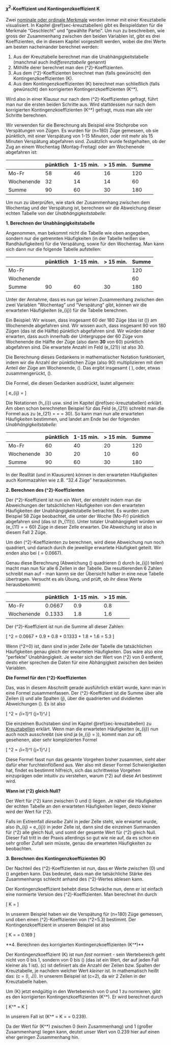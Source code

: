 #### $\chi^2$-Koeffizient und Kontingenzkoeffizient K {#sec-chisq-und-k}

Zwei [nominale oder ordinale Merkmale](#merkmals-und-skalentypen) werden immer mit einer Kreuztabelle visualisiert. In Kapitel \@ref(sec-kreuztabellen) gibt es Beispieldaten für die Merkmale "Geschlecht" und "gewählte Partei". Um nun zu beschreiben, wie gross der Zusammenhang zwischen den beiden Variablen ist, gibt es drei Koeffizienten, die in diesem Kapitel vorgestellt werden, wobei die drei Werte am besten nacheinander berechnet werden:

1. Aus der Kreuztabelle berechnet man die Unabhängigkeitstabelle (manchmal auch *Indifferenztabelle* genannt)
2. Mithilfe derer berechnet man den \(\chi^2\)-Koeffizienten.
3. Aus dem \(\chi^2\)-Koeffizienten berechnet man (falls gewünscht) den Kontingenzkoeffizienten \(K\).
4. Aus dem Kontingenzkoeffizienten \(K\) berechnet man schließlich (falls gewünscht) den korrigierten Kontingenzkoeffizienten \(K^*\).

Wird also in einer Klausur nur nach dem \(\chi^2\)-Koeffizienten gefragt, führt man nur die ersten beiden Schritte aus. Wird stattdessen nur nach dem korrigierten Kontingenzkoeffizienten \(K^*\) gefragt, muss man alle vier Schritte berechnen.

Wir verwenden für die Berechnung als Beispiel eine Stichprobe von Verspätungen von Zügen. Es wurden für \(n=180\) Züge gemessen, ob sie pünktlich, mit einer Verspätung von 1-15 Minuten, oder mit mehr als 15 Minuten Verspätung abgefahren sind. Zusätzlich wurde festgehalten, ob der Zug an einem Wochentag (Montag-Freitag) oder am Wochenende abgefahren ist:

|            | pünktlich | 1-15 min. | $>$ 15 min. | Summe |
| ---------- | --------- | --------- | ----------- | ----- |
| Mo-Fr      | 58        | 46        | 16          | 120   |
| Wochenende | 32        | 14        | 14          | 60    |
| Summe      | 90        | 60        | 30          | 180   |

Um nun zu überprüfen, wie stark der Zusammenhang zwischen dem Wochentag und der Verspätung ist, berechnen wir die Abweichung dieser echten Tabelle von der *Unabhängigkeitstabelle*:

**1. Berechnen der Unabhängigkeitstabelle**

Angenommen, man bekommt nicht die Tabelle wie oben angegeben, sondern nur die getrennten Häufigkeiten (in der Tabelle heißen sie Randhäufigkeiten) für die Verspätung, sowie für den Wochentag. Man kann sich dann nur die folgende Tabelle aufstellen:


|            | pünktlich | 1-15 min. | $>$ 15 min. | Summe |
| ---------- | --------- | --------- | ----------- | ----- |
| Mo-Fr      |           |           |             | 120   |
| Wochenende |           |           |             | 60    |
| Summe      | 90        | 60        | 30          | 180   |

Unter der Annahme, dass es nun gar keinen Zusammenhang zwischen den zwei Variablen "Wochentag" und "Verspätung" gibt, können wir die erwarteten Häufigkeiten \(e_{ij}\) für die Tabelle berechnen.

Ein Beispiel: Wir wissen, dass insgesamt 60 der 180 Züge (das ist \(\frac{1}{3}\)) am Wochenende abgefahren sind. Wir wissen auch, dass insgesamt 90 von 180 Zügen (das ist die Hälfte) pünktlich abgefahren sind. Wir würden daher erwarten, dass auch innerhalb der Untergruppe der 60 Züge vom Wochenende die Hälfte der Züge (also dann **30** von 60) pünktlich abgefahren sind. Die erwartete Anzahl im Feld \(e_{21}\) ist also 30.

Die Berechnung dieses Gedankens in mathematischer Notation funktioniert, indem wir die Anzahl der pünktlichen Züge (also 90) multiplizieren mit dem Anteil der Züge am Wochenende, \(\frac{60}{180}\). Das ergibt insgesamt \(\frac{60}{180} \cdot 90\), oder, etwas zusammengerückt, \(\frac{60 \cdot 90}{180}\).

Die Formel, die diesen Gedanken ausdrückt, lautet allgemein:

\[ e_{ij} = \frac{h_{i\cdot} \cdot h_{\cdot j}}{n} \]

Die Notationen \(h_{i\cdot}\) usw. sind im Kapitel \@ref(sec-kreuztabellen) erklärt. Am oben schon berechneten Beispiel für das Feld \(e_{21}\) schreibt man die Formel aus zu \(e_{21} = \frac{h_{2\cdot} \cdot h_{\cdot 1}}{n} = \frac{60 \cdot 90}{180} = 30\). So kann man nun alle erwarteten Häufigkeiten bestimmen, und landet am Ende bei der folgenden *Unabhängigkeitstabelle*:

|            | pünktlich | 1-15 min. | $>$ 15 min. | Summe |
| ---------- | --------- | --------- | ----------- | ----- |
| Mo-Fr      | 60        | 40        | 20          | 120   |
| Wochenende | 30        | 20        | 10          | 60    |
| Summe      | 90        | 60        | 30          | 180   |


In der Realität (und in Klausuren) können in den erwarteten Häufigkeiten auch Kommazahlen wie z.B. "32.4 Züge" herauskommen.

**2. Berechnen des \(\chi^2\)-Koeffizienten**

Der \(\chi^2\)-Koeffizient ist nun ein Wert, der entsteht indem man die Abweichungen der tatsächlichen Häufigkeiten von den erwarteten Häufigkeiten der Unabhängigkeitstabelle betrachtet. Es wurden zum Beispiel 58 Züge beobachtet, die unter der Woche (Mo-Fr) pünktlich abgefahren sind (das ist \(h_{11}\)). Unter totaler Unabhängigkeit würden wir \(e_{11} = \frac{120 \cdot 90}{180} = 60\) Züge in dieser Zelle erwarten. Die Abweichung ist also in diesem Fall 2 Züge.

Um den \(\chi^2\)-Koeffizienten zu berechnen, wird diese Abweichung nun noch quadriert, und danach durch die jeweilige erwartete Häufigkeit geteilt. Wir enden also bei \(\frac{2^2}{60} = 0.0667\).

Genau diese Berechnung (Abweichung \(\rightarrow\) quadrieren \(\rightarrow\) durch \(e_{ij}\) teilen) macht man nun für alle 6 Zellen in der Tabelle. Die resultierenden 6 Zahlen schreibt man auf - man kannn sie der Übersicht halber in eine neue Tabelle übertragen. Versucht es als Übung, und prüft, ob ihr diese Werte herausbekommt:

|            | pünktlich | 1-15 min. | $>$ 15 min. |
| ---------- | --------- | --------- | ----------- |
| Mo-Fr      | 0.0667    | 0.9       | 0.8         |
| Wochenende | 0.1333    | 1.8       | 1.6         |

Der \(\chi^2\)-Koeffizient ist nun die Summe all dieser Zahlen:

\[ \chi^2 = 0.0667 + 0.9 + 0.8 + 0.1333 + 1.8 + 1.6 = 5.3 \]

Wenn \(\chi^2=0\) ist, dann sind in jeder Zelle der Tabelle die tatsächlichen Häufigkeiten genau gleich der erwarteten Häufigkeiten. Das wäre also eine "perfekte" Unabhängigkeit. Je weiter sich der Wert von \(\chi^2\) von 0 entfernt, desto eher sprechen die Daten für eine Abhängigkeit zwischen den beiden Variablen.

**Die Formel für den \(\chi^2\)-Koeffizienten**

Das, was in diesem Abschnitt gerade ausführlich erklärt wurde, kann man in eine Formel zusammenfassen. Der \(\chi^2\)-Koeffizient ist die Summe über alle Zeilen \(i\) und alle Spalten \(j\), über die quadrierten und dividierten Abweichungen \(\frac{(h_{ij}-e_{ij})^2}{e_{ij}}\). Es ist also

\[ \chi^2 = \sum_{i=1}^I \sum_{j=1}^J \frac{(h_{ij}-e_{ij})^2}{e_{ij}} \]

Die einzelnen Buchstaben sind im Kapitel \@ref(sec-kreuztabellen) zu [Kreuztabellen](#sec-kreuztabellen) erklärt. Wenn man die erwarteten Häufigkeiten \(e_{ij}\) nun auch noch ausschreibt (sie sind ja \(e_{ij} = \frac{h_{i\cdot} \cdot h_{\cdot j}}{n}\)), kommt man zur oft gesehenen, aber sehr komplizierten Formel

\[ \chi^2 = \sum_{i=1}^I \sum_{j=1}^J \frac{(h_{ij}-\frac{h_{i\cdot} \cdot h_{\cdot j}}{n})^2}{\frac{h_{i\cdot} \cdot h_{\cdot j}}{n}} \]

Diese Formel fasst nun das gesamte Vorgehen bisher zusammen, sieht aber dafür eher furchteinflößend aus. Wer also mit dieser Formel Schwierigkeiten hat, findet es bestimmt hilfreich, sich das schrittweise Vorgehen einzuprägen oder intuitiv zu verstehen, warum \(\chi^2\) auf diese Art bestimmt wird.

**Wann ist \(\chi^2\) gleich Null?**

Der Wert für \(\chi^2\) kann zwischen 0 und \(\infty\) liegen. Je näher die Häufigkeiten der echten Tabelle an den erwarteten Häufigkeiten liegen, desto kleiner wird der Wert für \(\chi^2\).

Falls im Extremfall *dieselbe* Zahl in jeder Zelle steht, wie erwartet wurde, also \(h_{ij} = e_{ij}\) in jeder Zelle ist, dann sind die einzelnen Summanden für \(\chi^2\) alle gleich Null, und somit der gesamte Wert für \(\chi^2\) gleich Null. Dieser Fall tritt in der Praxis allerdings so gut wie nie auf, da es schon ein sehr großer Zufall sein müsste, genau die erwarteten Häufigkeiten zu beobachten.

**3. Berechnen des Kontingenzkoeffizienten \(K\)**

Der Nachteil des \(\chi^2\)-Koeffizienten ist nun, dass er Werte zwischen \(0\) und \(\infty\) angeben kann. Das bedeutet, dass man die tatsächliche Stärke des Zusammenhangs schlecht anhand des \(\chi^2\)-Wertes ablesen kann.

Der Kontingenzkoeffizient behebt diese Schwäche nun, denn er ist einfach eine normierte Version des \(\chi^2\)-Koeffizienten. Man berechnet ihn durch

\[ K = \sqrt{\frac{\chi^2}{\chi^2 + n}} \]

In unserem Beispiel haben wir die Verspätung für \(n=180\) Züge gemessen, und oben einen \(\chi^2\)-Koeffizienten von \(\chi^2=5.3\) bestimmt. Der Kontingenzkoeffizient in unserem Beispiel ist also

\[ K = \sqrt{\frac{5.3}{5.3+180}} = 0.169 \]

**4. Berechnen des korrigierten Kontingenzkoeffizienten \(K^*\)**

Der Kontingenzkoeffizient \(K\) ist nun *fast* normiert - sein Wertebereich geht nicht von 0 bis 1, sondern von 0 bis \(\sqrt{\frac{c-1}{c}}\) (das ist ein Wert, der auf jeden Fall kleiner als 1 ist). \(c\) ist definiert als die Anzahl der Zeilen bzw. Spalten der Kreuztabelle, je nachdem welcher Wert *kleiner* ist. In mathematisch heißt das: \(c = \min(I, J)\). In unserem Beispiel ist \(c=2\), da wir 2 Zeilen in der Kreuztabelle haben.

Um \(K\) jetzt endgültig in den Wertebereich von 0 und 1 zu normieren, gibt es den korrigierten Kontingenzkoeffizienten \(K^*\). Er wird berechnet durch

\[ K^* = \sqrt{\frac{c}{c-1}} K \]

In unserem Fall ist \(K^* = \sqrt{\frac{I}{I-1}} \cdot K = \sqrt{\frac{2}{2-1}} \cdot 0.169= 0.239\).

Da der Wert für \(K^*\) zwischen 0 (kein Zusammenhang) und 1 (großer Zusammenhang) liegen kann, deutet unser Wert von 0.239 hier auf einen eher geringen Zusammenhang hin.